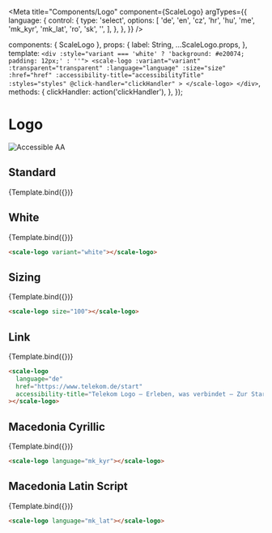 
<Meta
  title="Components/Logo"
  component={ScaleLogo}
  argTypes={{
    language: {
      control: {
        type: 'select',
        options: [
          'de',
          'en',
          'cz',
          'hr',
          'hu',
          'me',
          'mk_kyr',
          'mk_lat',
          'ro',
          'sk',
          '',
        ],
      },
    },
  }}
/>

  components: { ScaleLogo },
  props: {
    label: String,
    ...ScaleLogo.props,
  },
  template: `
    <div :style="variant === 'white' ? 'background: #e20074; padding: 12px;' : ''">
        <scale-logo
            :variant="variant"
            :transparent="transparent"
            :language="language"
            :size="size"
            :href="href"
            :accessibility-title="accessibilityTitle"
            :styles="styles"
            @click-handler="clickHandler"
        >
        </scale-logo>
    </div>
    `,
  methods: {
    clickHandler: action('clickHandler'),
  },
});

<div
  style={{
    display: 'inline-flex',
    alignItems: 'center',
    justifyContent: 'space-between',
    width: '100%',
  }}
>
  <h1>Logo</h1>
  <img src="assets/aa.png" alt="Accessible AA" />
</div>

## Standard

<Canvas withSource="none">
  <Story name="Standard" args={{}}>
    {Template.bind({})}
  </Story>
</Canvas>

<ArgsTable story="Standard" />

## White

<Canvas withSource="none">
  <Story
    name="White"
    args={{
      variant: 'white',
    }}
  >
    {Template.bind({})}
  </Story>
</Canvas>

```html
<scale-logo variant="white"></scale-logo>
```

## Sizing

<Canvas withSource="none">
  <Story
    name="Sizing"
    args={{
      size: 100,
    }}
  >
    {Template.bind({})}
  </Story>
</Canvas>

```html
<scale-logo size="100"></scale-logo>
```

## Link

<Canvas withSource="none">
  <Story
    name="Link"
    args={{
      language: 'de',
      href: 'https://www.telekom.de/start',
      accessibilityTitle:
        'Telekom Logo – Erleben, was verbindet – Zur Startseite',
    }}
  >
    {Template.bind({})}
  </Story>
</Canvas>

```html
<scale-logo
  language="de"
  href="https://www.telekom.de/start"
  accessibility-title="Telekom Logo – Erleben, was verbindet – Zur Startseite"
></scale-logo>
```

## Macedonia Cyrillic

<Canvas withSource="none">
  <Story
    name="Macedonia Cyrillic"
    args={{
      language: 'mk_kyr',
    }}
  >
    {Template.bind({})}
  </Story>
</Canvas>

```html
<scale-logo language="mk_kyr"></scale-logo>
```

## Macedonia Latin Script

<Canvas withSource="none">
  <Story
    name="Macedonia Latin Script"
    args={{
      language: 'mk_lat',
    }}
  >
    {Template.bind({})}
  </Story>
</Canvas>

```html
<scale-logo language="mk_lat"></scale-logo>
```
